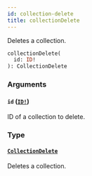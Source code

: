 ```yaml
---
id: collection-delete
title: collectionDelete
---
```


Deletes a collection.

```graphql
collectionDelete(
  id: ID!
): CollectionDelete

```

### Arguments

#### `id` ([`ID!`](/developer/api-reference/scalars/id.mdx))

ID of a collection to delete.

### Type

#### [`CollectionDelete`](/developer/api-reference/objects/collection-delete.mdx)

Deletes a collection.

